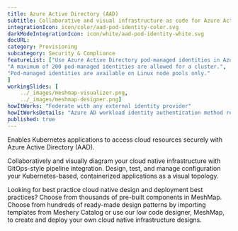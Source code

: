 ```yaml
---
title: Azure Active Directory (AAD)  
subtitle: Collaborative and visual infrastructure as code for Azure Active Directory (AAD)
integrationIcon: icon/color/aad-pod-identity-color.svg
darkModeIntegrationIcon: icon/white/aad-pod-identity-white.svg
docURL: 
category: Provisioning
subcategory: Security & Compliance
featureList: ["Use Azure Active Directory pod-managed identities in Azure Kubernetes Service.",
"A maximum of 200 pod-managed identities are allowed for a cluster.",
"Pod-managed identities are available on Linux node pools only."
]
workingSlides: [
    ../_images/meshmap-visualizer.png,
    ../_images/meshmap-designer.png]
howItWorks: "Federate with any external identity provider"
howItWorksDetails: "Azure AD workload identity authentication method replaces pod-managed identity, which integrates with the Kubernetes native capabilities to federate with any external identity providers on behalf of the application."
published: true
---
```

<p>
    Enables Kubernetes applications to access cloud resources securely with Azure Active Directory (AAD).
</p>
<p>
    Collaboratively and visually diagram your cloud native infrastructure with GitOps-style pipeline integration. Design, test, and manage configuration your Kubernetes-based, containerized applications as a visual topology.
</p>
<p>
    Looking for best practice cloud native design and deployment best practices? Choose from thousands of pre-built components in MeshMap. Choose from hundreds of ready-made design patterns by importing templates from Meshery Catalog or use our low code designer, MeshMap, to create and deploy your own cloud native infrastructure designs.
</p>